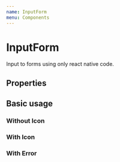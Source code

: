 ```yaml
---
name: InputForm
menu: Components
---
```



# InputForm

Input to forms using only react native code.

## Properties

<Props of={InputForm} />

## Basic usage

### Without Icon

<Playground>
  <InputForm placeholder="placeholder" />
</Playground>

### With Icon

<Playground>
  <InputForm icon={GithubIcon} placeholder="placeholder" />
</Playground>

### With Error

<Playground>
  <InputForm placeholder="placeholder" error="with error" />
</Playground>
